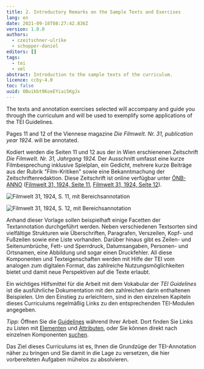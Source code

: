 ```yaml
---
title: 2. Introductory Remarks on the Sample Texts and Exercises
lang: en
date: 2021-09-16T08:27:42.836Z
version: 1.0.0
authors:
  - czeitschner-ulrike
  - schopper-daniel
editors: []
tags:
  - tei
  - xml
abstract: Introduction to the sample texts of the curriculum.
licence: ccby-4.0
toc: false
uuid: OBuikbt9KoeEYiai5KgJx
---
```

The texts and annotation exercises selected will accompany and guide you through the curriculum and will be used to exemplify some applications of the TEI Guidelines.

Pages 11 and 12 of the Viennese magazine _Die Filmwelt. Nr. 31, publication year 1924_. will be annotated. 

Kodiert werden die Seiten 11 und 12 aus der in Wien erschienenen Zeitschrift _Die Filmwelt. Nr. 31, Jahrgang 1924._ Der Ausschnitt umfasst eine kurze Filmbesprechung inklusive Spielplan, ein Gedicht, mehrere kurze Beiträge aus der Rubrik "Film-Kritiken" sowie eine Bekanntmachung der Zeitschriftenredaktion. Diese Zeitschrift ist online verfügbar unter [ÖNB-ANNO](http://anno.onb.ac.at/) ([Filmwelt 31, 1924, Seite 11](http://anno.onb.ac.at/cgi-content/annoshow-plus?call=fwt|1924|0131|00000011||jpg||45|), [Filmwelt 31, 1924, Seite 12](http://anno.onb.ac.at/cgi-content/annoshow-plus?call=fwt|1924|0131|00000012||jpg||45|)).

![Filmwelt 31, 1924, S. 11, mit Bereichsannotation](images/filmwelt_1923_31_11_annotiert.jpg)

![Filmwelt 31, 1924, S. 12, mit Bereichsannotation](images/filmwelt_1923_31_12_annotiert.jpg)

Anhand dieser Vorlage sollen beispielhaft einige Facetten der Textannotation durchgeführt werden. Neben verschiedenen Textsorten sind vielfältige Strukturen wie Überschriften, Paragrafen, Verszeilen, Kopf- und Fußzeilen sowie eine Liste vorhanden. Darüber hinaus gibt es Zeilen- und Seitenumbrüche, Fett- und Sperrdruck, Datumsangaben, Personen- und Ortsnamen, eine Abbildung und sogar einen Druckfehler.  All diese Komponenten und Texteigenschaften werden mit Hilfe der TEI vom analogen zum digitalen Format, das zahlreiche Nutzungsmöglichkeiten bietet und damit neue Perspektiven auf die Texte erlaubt.

Ein wichtiges Hilfsmittel für die Arbeit mit dem Vokabular der _TEI Guidelines_ ist die ausführliche Dokumentation mit den zahlreichen darin enthaltenen Beispielen. Um den Einstieg zu erleichtern, sind in den einzelnen Kapiteln dieses Curriculums regelmäßig Links zu den entsprechenden TEI-Modulen angegeben.

_Tipp:_ Öffnen Sie die [Guidelines](https://tei-c.org/guidelines/P5/) während Ihrer Arbeit. Dort finden Sie Links zu Listen mit [Elementen](https://www.tei-c.org/release/doc/tei-p5-doc/en/html/REF-ELEMENTS.html) und [Attributen](https://www.tei-c.org/release/doc/tei-p5-doc/en/html/REF-ATTS.html), oder Sie können direkt nach einzelnen Komponenten [suchen](https://tei-c.org/release/doc/tei-p5-doc/en/html/index.html).

Das Ziel dieses Curriculums ist es, Ihnen die Grundzüge der TEI-Annotation näher zu bringen und Sie damit in die Lage zu versetzen, die hier vorbereiteten Aufgaben mühelos zu absolvieren.